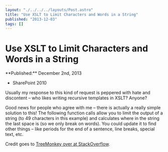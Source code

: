 ```yaml
---
layout: "./../../../layouts/Post.astro"
title: "Use XSLT to Limit Characters and Words in a String"
published: "2013-12-03"
tags: []
---
```


# Use XSLT to Limit Characters and Words in a String

<time datetime={frontmatter.published}>
**Published:**
December 2nd, 2013
</time>

- SharePoint 2010	

Usually my response to this kind of request is peppered with hate and discontent – who likes writing recursive templates in XSLT? Anyone?

Good news for people who agree with me – there is actually a really simple solution to this! The following function calls allow you to limit the output of a string (to 49 characters in this example) and calculates where in the string the last space is (so we only break on words). You could update it to find other things – like periods for the end of a sentence, line breaks, special text, etc.

Credit goes to <a href="http://stackoverflow.com/users/447128/treemonkey">TreeMonkey over at StackOverflow</a>.